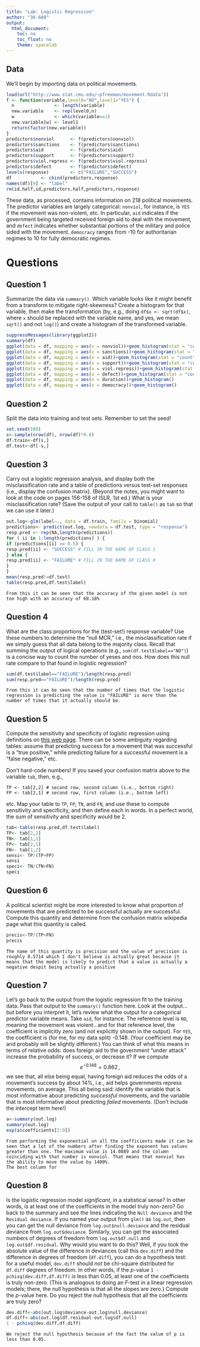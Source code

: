 ```yaml
---
title: "Lab: Logistic Regression"
author: "36-600"
output: 
  html_document:
    toc: no
    toc_float: no
    theme: spacelab
---
```


## Data

We'll begin by importing data on political movements.
```r
load(url("http://www.stat.cmu.edu/~pfreeman/movement.Rdata"))
f <- function(variable,level0="NO",level1="YES") {
  n               <- length(variable)
  new.variable    <- rep(level0,n)
  w               <- which(variable==1)
  new.variable[w] <- level1
  return(factor(new.variable))
}
predictors$nonviol      <- f(predictors$nonviol)
predictors$sanctions    <- f(predictors$sanctions)
predictors$aid          <- f(predictors$aid)
predictors$support      <- f(predictors$support)
predictors$viol.repress <- f(predictors$viol.repress)
predictors$defect       <- f(predictors$defect)
levels(response)        <- c("FAILURE","SUCCESS")
df           <- cbind(predictors,response)
names(df)[9] <- "label"
rm(id.half,id,predictors.half,predictors,response)
```
These data, as processed, contains information on 218 political movements. The predictor variables are largely categorical: `nonviol`, for instance, is `YES` if the movement was non-violent, etc. In particular, `aid` indicates if the government being targeted received foreign aid to deal with the movement, and `defect` indicates whether substantial portions of the military and police sided with the movement. `democracy` ranges from -10 for authoritarian regimes to 10 for fully democratic regimes. 

# Questions

## Question 1

Summarize the data via `summary()`. Which variable looks like it might benefit from a transform to mitigate right-skewness? Create a histogram for that variable, then make the transformation (by, e.g., doing `df$x <- sqrt(df$x)`, where `x` should be replaced with the variable name, and yes, we mean `sqrt()` and not `log()`) and create a histogram of the transformed variable.
```r
suppressMessages(library(ggplot2))
summary(df)
ggplot(data = df, mapping = aes(x = nonviol))+geom_histogram(stat = "count")
ggplot(data = df, mapping = aes(x = sanctions))+geom_histogram(stat = "count")
ggplot(data = df, mapping = aes(x = aid))+geom_histogram(stat = "count")
ggplot(data = df, mapping = aes(x = support))+geom_histogram(stat = "count")
ggplot(data = df, mapping = aes(x = viol.repress))+geom_histogram(stat = "count")
ggplot(data = df, mapping = aes(x = defect))+geom_histogram(stat = "count")
ggplot(data = df, mapping = aes(x = duration))+geom_histogram()
ggplot(data = df, mapping = aes(x = democracy))+geom_histogram()
```

## Question 2

Split the data into training and test sets. Remember to set the seed!
```r
set.seed(100)
s<-sample(nrow(df), nrow(df)*0.8)
df.train<-df[s,]
df.test<-df[-s,]
```

## Question 3

Carry out a logistic regression analysis, and display both the misclassification rate and a table of predictions versus test-set responses (i.e., display the confusion matrix). (Beyond the notes, you might want to look at the code on pages 156-158 of ISLR, 1st ed.) What is your misclassification rate? (Save the output of your call to `table()` as `tab` so that we can use it later.)
```r
out.log<-glm(label~., data = df.train, family = binomial)
predictions<- predict(out.log, newdata = df.test, type = "response")
resp.pred <- rep(NA,length(predictions))
for ( ii in 1:length(predictions) ) {
if (predictions[ii] >= 0.5) {
resp.pred[ii] <- "SUCCESS" # FILL IN THE NAME OF CLASS 1
} else {
resp.pred[ii] <- "FAILURE" # FILL IN THE NAME OF CLASS 0
}
}
mean(resp.pred!=df.test)
table(resp.pred,df.test$label)
```
```
From this it can be seen that the accuracy of the given model is not too high with an accuracy of 68.18%
```

## Question 4

What are the class proportions for the (test-set!) response variable? Use these numbers to determine the "null MCR," i.e., the misclassification rate if we simply guess that all data belong to the majority class. Recall that summing the output of logical operations (e.g., `sum(df.test$label=="NO")`) is a concise way to count the number of yeses and nos. How does this null rate compare to that found in logistic regression?
```r
sum(df.test$label=="FAILURE")/length(resp.pred)
sum(resp.pred=="FAILURE")/length(resp.pred)
```
```
From this it can be seen that the number of times that the logistic regression is predicting the value is "FAILURE" is more than the number of times that it actually should be.
```

## Question 5

Compute the sensitivity and specificity of logistic regression using definitions on [this web page](https://en.wikipedia.org/wiki/Confusion_matrix). There can be some ambiguity regarding tables: assume that predicting success for a movement that was successful is a "true positive," while predicting failure for a successful movement is a "false negative," etc.

Don't hard-code numbers! If you saved your confusion matrix above to the variable `tab`, then, e.g.,
```
TP <- tab[2,2] # second row, second column (i.e., bottom right)
FP <- tab[2,1] # second row, first column (i.e., bottom left)
```
etc. Map your table to `TP`, `FP`, `TN`, and `FN`, and use these to compute sensitivity and specificity, and then define each in words. In a perfect world, the sum of sensitivity and specificity would be 2.
```r
tab<-table(resp.pred,df.test$label)
TP<- tab[2,2]
TN<- tab[1,1]
FP<- tab[2,1]
FN<- tab[1,2]
sensi<- TP/(TP+FP)
sensi
speci<- TN/(TN+FN)
speci
```

## Question 6

A political scientist might be more interested to know what proportion of movements that are predicted to be successful actually are successful. Compute this quantity and determine from the confusion matrix wikipedia page what this quantity is called.
```r
precis<-TP/(TP+FN)
precis
```
```
The name of this quantity is precision and the value of precision is roughly 0.5714 which I don't believe is actually great because it means that the model is likely to predict that a value is actually a negative despit being actually a positive
```

## Question 7

Let's go back to the output from the logistic regression fit to the training data. Pass that output to the `summary()` function here. Look at the output...but before you interpret it, let's review what the output for a categorical predictor variable means. Take `aid`, for instance. The reference level is `NO`, meaning the movement was violent...and for that reference level, the coefficient is implicitly zero (and not explicitly shown in the output). For `YES`, the coefficient is (for me, for my data split) -0.148. (Your coefficient may be and probably will be slightly different.) You can think of what this means in terms of relative odds: does foreign aid to the government "under attack" increase the probability of success, or decrease it? If we compute
$$
e^{-0.148} = 0.862 \,,
$$
we see that, all else being equal, having foreign aid reduces the odds of a movement's success by about 14%, i.e., aid helps governments repress movements, on average. This all being said: identify the variable that is most informative about predicting *successful* movements, and the variable that is most informative about predicting *failed* movements. (Don't include the intercept term here!)
```r
a<-summary(out.log)
summary(out.log)
exp(a$coefficients[2:9])
```
```
From performing the exponential on all the coefficients made it can be seen that a lot of the numbers after finding the exponent has values greater than one. The maximum value is 14.0889 and the column coinciding with that number is nonviol. That means that nonviol has the ability to move the value by 1400%.
The best column for 
```

## Question 8

Is the logistic regression model *significant*, in a statistical sense? In other words, is at least one of the coefficients in the model truly non-zero? Go back to the summary and see the lines indicating the `Null deviance` and the `Residual deviance`. If you named your output from `glm()` as `log.out`, then you can get the null deviance from `log.out$null.deviance` and the residual deviance from `log.out$deviance`. Similarly, you can get the associated numbers of degrees of freedom from `log.out$df.null` and `log.out$df.residual`. Why would you want to do this? Well, if you took the absolute value of the difference in deviances (call this `dev.diff`) and the difference in degrees of freedom (`df.diff`), you can do a hypothesis test: for a useful model, `dev.diff` should *not* be chi-square distributed for `df.diff` degrees of freedom. In other words, if the $p$-value `1 - pchisq(dev.diff,df.diff)` is less than 0.05, at least one of the coefficients is truly non-zero. (This is analogous to doing an $F$-test in a linear regression models; there, the null hypothesis is that all the slopes are zero.) Compute the $p$-value here. Do you reject the null hypothesis that all the coefficients are truly zero?
```r
dev.diff<-abs(out.log$deviance-out.log$null.deviance)
df.diff<-abs(out.log$df.residual-out.log$df.null)
1 - pchisq(dev.diff,df.diff)
```
```
We reject the null hypothesis because of the fact the value of p is less than 0.05.
```
